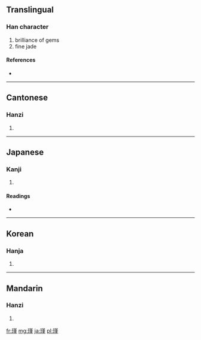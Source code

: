 ==Translingual==

===Han character===
{{Han char|rn=96|rad=玉|as=11|sn=15|four=1411<sub>4</sub>|canj=一土廿中一 (MGTLM)}}

# brilliance of gems
# fine jade

====References====
* {{Han ref|kx=0740.180|dkj=21187|dj=1150.100|hdz=21133.090|uh=747E|ud=29822|bh=BD40|bd=48448}}

----

==Cantonese==

===Hanzi===
{{yue-hanzi|jyut=|y=gan2, gan6}}

# {{defn|lang=yue|sort=玉11}}

----

==Japanese==

===Kanji===
{{ja-kanji|grade=|rs=玉11}}

# {{defn|lang=ja|sort=玉11}}

====Readings====
* {{ja-readings|on=[[きん]] (kin)|kun=|nanori=}}

----

==Korean==

===Hanja===
{{ko-hanja|hangeul=근|eumhun=|rv=geun|mr=kŭn|y=kun}}

# {{defn|lang=ko|sort=玉11}}

----

==Mandarin==

===Hanzi===
{{cmn-hanzi|pin=[[jǐn]] ([[jin3]])|wg=chin<sup>3</sup>}}

# {{defn|lang=cmn|sort=玉11}}

[[fr:瑾]]
[[mg:瑾]]
[[ja:瑾]]
[[pl:瑾]]